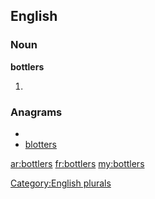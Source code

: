 ==English==

===Noun===
'''bottlers'''

# {{plural of|[[bottler]]}}

===Anagrams===
* {{alphagram|belorstt}}
* [[blotters#English|blotters]]


[[Category:English plurals]]

[[ar:bottlers]]
[[fr:bottlers]]
[[my:bottlers]]